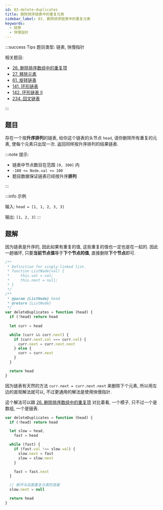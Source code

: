 ```yaml
---
id: 83-delete-duplicates
title: 删除排序链表中的重复元素
sidebar_label: 83. 删除排序链表中的重复元素
keywords:
  - 链表
  - 快慢指针
---
```


:::success Tips
题目类型: 链表, 快慢指针

相关题目:

- [26. 删除排序数组中的重复项](/leetcode/easy/26-remove-duplicates)
- [27. 移除元素](/leetcode/easy/27-remove-element)
- [61. 旋转链表](/leetcode/medium/61-rotate-right)
- [141. 环形链表](/leetcode/easy/141-has-cycle)
- [142. 环形链表 II](/leetcode/medium/142-detect-cycle)
- [234. 回文链表](/leetcode/easy/234-is-palindrome)

:::

## 题目

存在一个按**升序排列**的链表, 给你这个链表的头节点 `head`, 请你删除所有重复的元素, 使每个元素只出现一次. 返回同样按升序排列的结果链表.

:::note 提示:

- 链表中节点数目在范围 `[0, 300]` 内
- `-100 <= Node.val <= 100`
- 题目数据保证链表已经按升序**排列**

:::

:::info 示例

输入: `head = [1, 1, 2, 3, 3]`

输出: `[1, 2, 3]`
:::

## 题解


<Tabs>
  <TabItem value="JavaScript - 直观解法" label="JavaScript - 直观解法" default>

因为链表是升序的, 因此如果有重复的值, 这些重复的值也一定也是在一起的. 因此一趟循环, 只要**当前节点值**等于**下个节点的值**, 直接删除**下个节点**即可.

```ts
/**
 * Definition for singly-linked list.
 * function ListNode(val) {
 *     this.val = val;
 *     this.next = null;
 * }
 */
/**
 * @param {ListNode} head
 * @return {ListNode}
 */
var deleteDuplicates = function (head) {
  if (!head) return head
  
  let curr = head

  while (curr && curr.next) {
    if (curr.next.val === curr.val) {
      curr.next = curr.next.next
    } else {
      curr = curr.next
    }
  }

  return head
}
```

</TabItem>
<TabItem value="JavaScript - 双指针" label="JavaScript - 双指针">

因为链表有天然的方法 `curr.next = curr.next.next` 来删除下个元素, 所以用左边的直观解法就可以, 不过更通用的解法是使用快慢指针.

这个解法可以跟 [26. 删除排序数组中的重复项](/leetcode/easy/26-remove-duplicates) 对比着看, 一个模子, 只不过一个是数组, 一个是链表.

```ts
var deleteDuplicates = function (head) {
  if (!head) return head

  let slow = head,
    fast = head

  while (fast) {
    if (fast.val !== slow.val) {
      slow.next = fast
      slow = slow.next
    }

    fast = fast.next
  }

  // 断开与后面重复元素的连接
  slow.next = null

  return head
}
```

</TabItem>
</Tabs>
